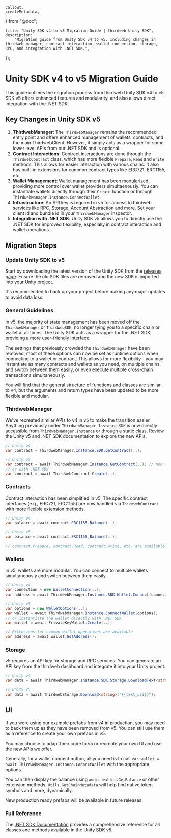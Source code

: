 
    Callout,
    createMetadata,
} from "@doc";

    title: "Unity SDK v4 to v5 Migration Guide | thirdweb Unity SDK",
    description:
        "Migration guide from Unity SDK v4 to v5, including changes in thirdweb manager, contract interaction, wallet connection, storage, RPC, and integration with .NET SDK.",
});

# Unity SDK v4 to v5 Migration Guide

This guide outlines the migration process from thirdweb Unity SDK v4 to v5. SDK v5 offers enhanced features and modularity, and also allows direct integration with the .NET SDK.

## Key Changes in Unity SDK v5

1. **ThirdwebManager**: The `ThirdwebManager` remains the recommended entry point and offers enhanced management of wallets, contracts, and the main ThirdwebClient. However, it simply acts as a wrapper for some lower level APIs from our .NET SDK and is optional.
2. **Contract Interactions**: Contract interactions are done through the `ThirdwebContract` class, which has more flexible `Prepare`, `Read` and `Write` methods. This allows for easier interaction with various chains. It also has built-in extensions for common contract types like ERC721, ERC1155, etc.
3. **Wallet Management**: Wallet management has been modularized, providing more control over wallet providers simultaenously. You can instantiate wallets directly through their `Create` function or through `ThirdwebManager.Instance.ConnectWallet`.
4. **Infrastructure**: An API key is required in v5 for access to thirdweb services like RPC, Storage, Account Abstraction and more. Set your client id and bundle id in your `ThirdwebManager` inspector.
5. **Integration with .NET SDK**: Unity SDK v5 allows you to directly use the .NET SDK for improved flexibility, especially in contract interaction and wallet operations.

## Migration Steps

### Update Unity SDK to v5

Start by downloading the latest version of the Unity SDK from the [releases page](https://github.com/thirdweb-dev/unity-sdk/releases). Ensure the old SDK files are removed and the new SDK is imported into your Unity project.

<Callout variant='info' title="Recommendation">
It's recommended to back up your project before making any major updates to avoid data loss.
</Callout>

### General Guidelines

In v5, the majority of state management has been moved off the `ThirdwebManager` or `ThirdwebSDK`, no longer tying you to a specific chain or wallet at all times. The Unity SDK acts as a wrapper for the .NET SDK, providing a more user-friendly interface.

The settings that previously crowded the `ThirdwebManager` have been removed, most of these options can now be set as runtime options when connecting to a wallet or contract. This allows for more flexibility - you may instantiate as many contracts and wallets as you need, on multiple chains, and switch between them easily, or even execute multiple cross-chain transactions simultaneously.

You will find that the general structure of functions and classes are similar to v4, but the arguments and return types have been updated to be more flexible and modular.

### ThirdwebManager

We've recreated similar APIs to v4 in v5 to make the transition easier. Anything previously under `ThirdwebManager.Instance.SDK` is now directly accessible from `ThirdwebManager.Instance` or through a static class. Review the Unity v5 and .NET SDK documentation to explore the new APIs.

```csharp
// Unity v4
var contract = ThirdwebManager.Instance.SDK.GetContract(..);

// Unity v5
var contract = await ThirdwebManager.Instance.GetContract(..); // now async
// or with .NET SDK
var contract = await ThirdwebContract.Create(..);
```

### Contracts

Contract interaction has been simplified in v5. The specific contract interfaces (e.g., ERC721, ERC1155) are now handled via `ThirdwebContract` with more flexible extension methods.

```csharp
// Unity v4
var balance = await contract.ERC1155.Balance(..);

// Unity v5
var balance = await contract.ERC1155_Balance(..);

// contract.Prepare, contract.Read, contract.Write, etc. are available and take in a chain id
```

### Wallets

In v5, wallets are more modular. You can connect to multiple wallets simultaneously and switch between them easily.

```csharp
// Unity v4
var connection = new WalletConnection(..);
var address = await ThirdwebManager.Instance.SDK.Wallet.Connect(connection);

// Unity v5
var options = new WalletOptions(..);
var wallet = await ThirdwebManager.Instance.ConnectWallet(options);
// or instantiate the wallet directly with .NET SDK
var wallet = await PrivateKeyWallet.Create(..);

// Extensions for common wallet operations are available
var address = await wallet.GetAddress();
```

### Storage

v5 requires an API key for storage and RPC services. You can generate an API key from the thirdweb dashboard and integrate it into your Unity project.

```csharp
// Unity v4
var data = await ThirdwebManager.Instance.SDK.Storage.DownloadText<string>("{{text_uri}}");

// Unity v5
var data = await ThirdwebStorage.Download<string>("{{text_uri}}");
```

## UI

If you were using our example prefabs from v4 in production, you may need to back them up as they have been removed from v5. You can still use them as a reference to create your own prefabs in v5.

You may choose to adapt their code to v5 or recreate your own UI and use the new APIs we offer.

Generally, for a wallet connect button, all you need is to call `var wallet = await ThirdwebManager.Instance.ConnectWallet` with the appropriate options.

You can then display the balance using `await wallet.GetBalance` or other extension methods. `Utils.GetChainMetadata` will help find native token symbols and more, dynamically.

New production ready prefabs will be available in future releases.

### Full Reference

The [.NET SDK Documentation](/dotnet) provides a comprehensive reference for all classes and methods available in the Unity SDK v5.